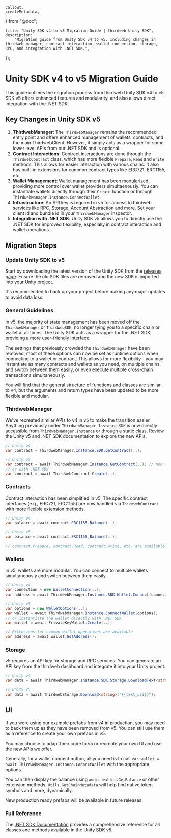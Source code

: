 
    Callout,
    createMetadata,
} from "@doc";

    title: "Unity SDK v4 to v5 Migration Guide | thirdweb Unity SDK",
    description:
        "Migration guide from Unity SDK v4 to v5, including changes in thirdweb manager, contract interaction, wallet connection, storage, RPC, and integration with .NET SDK.",
});

# Unity SDK v4 to v5 Migration Guide

This guide outlines the migration process from thirdweb Unity SDK v4 to v5. SDK v5 offers enhanced features and modularity, and also allows direct integration with the .NET SDK.

## Key Changes in Unity SDK v5

1. **ThirdwebManager**: The `ThirdwebManager` remains the recommended entry point and offers enhanced management of wallets, contracts, and the main ThirdwebClient. However, it simply acts as a wrapper for some lower level APIs from our .NET SDK and is optional.
2. **Contract Interactions**: Contract interactions are done through the `ThirdwebContract` class, which has more flexible `Prepare`, `Read` and `Write` methods. This allows for easier interaction with various chains. It also has built-in extensions for common contract types like ERC721, ERC1155, etc.
3. **Wallet Management**: Wallet management has been modularized, providing more control over wallet providers simultaenously. You can instantiate wallets directly through their `Create` function or through `ThirdwebManager.Instance.ConnectWallet`.
4. **Infrastructure**: An API key is required in v5 for access to thirdweb services like RPC, Storage, Account Abstraction and more. Set your client id and bundle id in your `ThirdwebManager` inspector.
5. **Integration with .NET SDK**: Unity SDK v5 allows you to directly use the .NET SDK for improved flexibility, especially in contract interaction and wallet operations.

## Migration Steps

### Update Unity SDK to v5

Start by downloading the latest version of the Unity SDK from the [releases page](https://github.com/thirdweb-dev/unity-sdk/releases). Ensure the old SDK files are removed and the new SDK is imported into your Unity project.

<Callout variant='info' title="Recommendation">
It's recommended to back up your project before making any major updates to avoid data loss.
</Callout>

### General Guidelines

In v5, the majority of state management has been moved off the `ThirdwebManager` or `ThirdwebSDK`, no longer tying you to a specific chain or wallet at all times. The Unity SDK acts as a wrapper for the .NET SDK, providing a more user-friendly interface.

The settings that previously crowded the `ThirdwebManager` have been removed, most of these options can now be set as runtime options when connecting to a wallet or contract. This allows for more flexibility - you may instantiate as many contracts and wallets as you need, on multiple chains, and switch between them easily, or even execute multiple cross-chain transactions simultaneously.

You will find that the general structure of functions and classes are similar to v4, but the arguments and return types have been updated to be more flexible and modular.

### ThirdwebManager

We've recreated similar APIs to v4 in v5 to make the transition easier. Anything previously under `ThirdwebManager.Instance.SDK` is now directly accessible from `ThirdwebManager.Instance` or through a static class. Review the Unity v5 and .NET SDK documentation to explore the new APIs.

```csharp
// Unity v4
var contract = ThirdwebManager.Instance.SDK.GetContract(..);

// Unity v5
var contract = await ThirdwebManager.Instance.GetContract(..); // now async
// or with .NET SDK
var contract = await ThirdwebContract.Create(..);
```

### Contracts

Contract interaction has been simplified in v5. The specific contract interfaces (e.g., ERC721, ERC1155) are now handled via `ThirdwebContract` with more flexible extension methods.

```csharp
// Unity v4
var balance = await contract.ERC1155.Balance(..);

// Unity v5
var balance = await contract.ERC1155_Balance(..);

// contract.Prepare, contract.Read, contract.Write, etc. are available and take in a chain id
```

### Wallets

In v5, wallets are more modular. You can connect to multiple wallets simultaneously and switch between them easily.

```csharp
// Unity v4
var connection = new WalletConnection(..);
var address = await ThirdwebManager.Instance.SDK.Wallet.Connect(connection);

// Unity v5
var options = new WalletOptions(..);
var wallet = await ThirdwebManager.Instance.ConnectWallet(options);
// or instantiate the wallet directly with .NET SDK
var wallet = await PrivateKeyWallet.Create(..);

// Extensions for common wallet operations are available
var address = await wallet.GetAddress();
```

### Storage

v5 requires an API key for storage and RPC services. You can generate an API key from the thirdweb dashboard and integrate it into your Unity project.

```csharp
// Unity v4
var data = await ThirdwebManager.Instance.SDK.Storage.DownloadText<string>("{{text_uri}}");

// Unity v5
var data = await ThirdwebStorage.Download<string>("{{text_uri}}");
```

## UI

If you were using our example prefabs from v4 in production, you may need to back them up as they have been removed from v5. You can still use them as a reference to create your own prefabs in v5.

You may choose to adapt their code to v5 or recreate your own UI and use the new APIs we offer.

Generally, for a wallet connect button, all you need is to call `var wallet = await ThirdwebManager.Instance.ConnectWallet` with the appropriate options.

You can then display the balance using `await wallet.GetBalance` or other extension methods. `Utils.GetChainMetadata` will help find native token symbols and more, dynamically.

New production ready prefabs will be available in future releases.

### Full Reference

The [.NET SDK Documentation](/dotnet) provides a comprehensive reference for all classes and methods available in the Unity SDK v5.